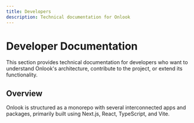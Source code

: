 ```yaml
---
title: Developers
description: Technical documentation for Onlook
---
```


# Developer Documentation

This section provides technical documentation for developers who want to understand Onlook's architecture, contribute to the project, or extend its functionality.

## Overview

Onlook is structured as a monorepo with several interconnected apps and packages, primarily built using Next.js, React, TypeScript, and Vite.

<Cards>
  <Card title="Running Locally" href="/docs/developer/running-locally" />
  <Card title="Contributing" href="/docs/developer/contributing" />
  <Card title="Architecture" href="/docs/developer/architecture" />
</Cards>

